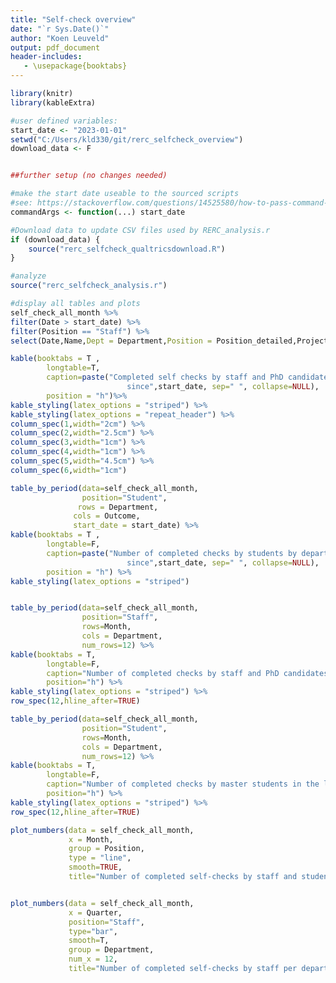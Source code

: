 ```yaml
---
title: "Self-check overview"
date: "`r Sys.Date()`"
author: "Koen Leuveld"
output: pdf_document
header-includes:
   - \usepackage{booktabs}
---
```


<!-- 
Self Check overview
Author: Koen Leuveld

This file compiles data from from the self check of VU-FSS Research Ethics 
Review Committee into an overview document.

The data is downloaded from qualtrics by rerc_selfcheck_qualtricsdownload.R and
processed by rerc_selfcheck_analysis.R

-->


```r
library(knitr)
library(kableExtra)

#user defined variables:
start_date <- "2023-01-01"
setwd("C:/Users/kld330/git/rerc_selfcheck_overview")
download_data <- F


##further setup (no changes needed)

#make the start date useable to the sourced scripts
#see: https://stackoverflow.com/questions/14525580/how-to-pass-command-line-arguments-when-calling-source-on-an-r-file-within-ano
commandArgs <- function(...) start_date

#Download data to update CSV files used by RERC_analysis.r
if (download_data) {
	source("rerc_selfcheck_qualtricsdownload.R") 
}

#analyze
source("rerc_selfcheck_analysis.r")
```

```r
#display all tables and plots
self_check_all_month %>%
filter(Date > start_date) %>%
filter(Position == "Staff") %>%
select(Date,Name,Dept = Department,Position = Position_detailed,Project,Outcome) %>%

kable(booktabs = T ,
		longtable=T,
		caption=paste("Completed self checks by staff and PhD candidates 
						  since",start_date, sep=" ", collapse=NULL),
		position = "h")%>%
kable_styling(latex_options = "striped") %>%
kable_styling(latex_options = "repeat_header") %>%
column_spec(1,width="2cm") %>%
column_spec(2,width="2.5cm") %>%
column_spec(3,width="1cm") %>%
column_spec(4,width="1cm") %>%
column_spec(5,width="4.5cm") %>%
column_spec(6,width="1cm") 

table_by_period(data=self_check_all_month,
                position="Student",            
               rows = Department,
              cols = Outcome,
              start_date = start_date) %>%
kable(booktabs = T ,
		longtable=F,
		caption=paste("Number of completed checks by students by department 
						  since",start_date, sep=" ", collapse=NULL),
		position = "h") %>%
kable_styling(latex_options = "striped") 


table_by_period(data=self_check_all_month,
                position="Staff",
                rows=Month,
                cols = Department,
                num_rows=12) %>%
kable(booktabs = T, 
		longtable=F,
		caption="Number of completed checks by staff and PhD candidates in the last 12 months",
		position="h") %>%
kable_styling(latex_options = "striped") %>%
row_spec(12,hline_after=TRUE)

table_by_period(data=self_check_all_month,
                position="Student",
                rows=Month,
                cols = Department,
                num_rows=12) %>%
kable(booktabs = T, 
		longtable=F,
		caption="Number of completed checks by master students in the last 12 months",
		position="h") %>%
kable_styling(latex_options = "striped") %>%
row_spec(12,hline_after=TRUE)

```

\clearpage

```r
plot_numbers(data = self_check_all_month,
             x = Month,
             group = Position,
             type = "line",
             smooth=TRUE,             
             title="Number of completed self-checks by staff and students")


plot_numbers(data = self_check_all_month,
             x = Quarter,
             position="Staff",
             type="bar",
             smooth=T,
             group = Department,
             num_x = 12,
             title="Number of completed self-checks by staff per department")



```